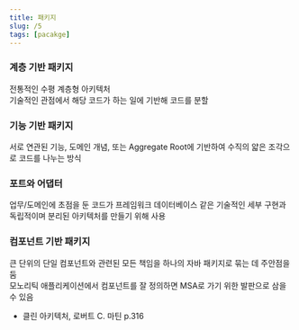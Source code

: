 ```yaml
---
title: 패키지
slug: /5
tags: [pacakge]
---
```


### 계층 기반 패키지

전통적인 수평 계층형 아키텍처  
기술적인 관점에서 해당 코드가 하는 일에 기반해 코드를 분할

### 기능 기반 패키지

서로 연관된 기능, 도메인 개념, 또는 Aggregate Root에 기반하여 수직의 얇은 조각으로 코드를 나누는 방식

### 포트와 어댑터

업무/도메인에 초점을 둔 코드가 프레임워크 데이터베이스 같은 기술적인 세부 구현과 독립적이며 분리된 아키텍처를 만들기 위해 사용

### 컴포넌트 기반 패키지

큰 단위의 단일 컴포넌트와 관련된 모든 책임을 하나의 자바 패키지로 묶는 데 주안점을 둠  
모노리틱 애플리케이션에서 컴포넌트를 잘 정의하면 MSA로 가기 위한 발판으로 삼을 수 있음

- 클린 아키텍처, 로버트 C. 마틴 p.316

